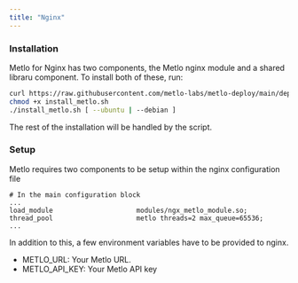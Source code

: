 ```yaml
---
title: "Nginx"
---
```


### Installation

Metlo for Nginx has two components, the Metlo nginx module and a shared libraru component. To install both of these, run:

```bash Bash
curl https://raw.githubusercontent.com/metlo-labs/metlo-deploy/main/deploy.sh >> install_metlo.sh
chmod +x install_metlo.sh
./install_metlo.sh [ --ubuntu | --debian ]
```

The rest of the installation will be handled by the script.

### Setup

Metlo requires two components to be setup within the nginx configuration file

```
# In the main configuration block
...
load_module                     modules/ngx_metlo_module.so;
thread_pool                     metlo threads=2 max_queue=65536;
...
```

In addition to this, a few environment variables have to be provided to nginx.

- METLO_URL: Your Metlo URL.
- METLO_API_KEY: Your Metlo API key
